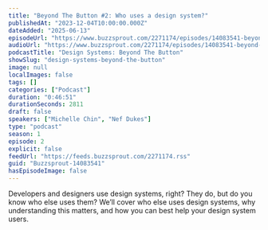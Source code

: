 ```yaml
---
title: "Beyond The Button #2: Who uses a design system?"
publishedAt: "2023-12-04T10:00:00.000Z"
dateAdded: "2025-06-13"
episodeUrl: "https://www.buzzsprout.com/2271174/episodes/14083541-beyond-the-button-2-who-uses-a-design-system.mp3"
audioUrl: "https://www.buzzsprout.com/2271174/episodes/14083541-beyond-the-button-2-who-uses-a-design-system.mp3"
podcastTitle: "Design Systems: Beyond The Button"
showSlug: "design-systems-beyond-the-button"
image: null
localImages: false
tags: []
categories: ["Podcast"]
duration: "0:46:51"
durationSeconds: 2811
draft: false
speakers: ["Michelle Chin", "Nef Dukes"]
type: "podcast"
season: 1
episode: 2
explicit: false
feedUrl: "https://feeds.buzzsprout.com/2271174.rss"
guid: "Buzzsprout-14083541"
hasEpisodeImage: false
---
```

Developers and designers use design systems, right? They do, but do you know who else uses them? We’ll cover who else uses design systems, why understanding this matters, and how you can best help your design system users.
